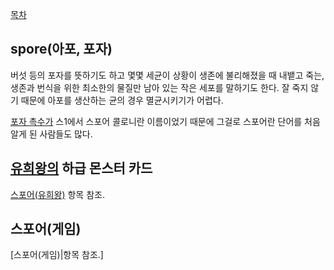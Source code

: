 [[목차]]

== spore(아포, 포자) ==
버섯 등의 포자를 뜻하기도 하고 몇몇 세균이 상황이 생존에 불리해졌을 때 내뱉고 죽는, 생존과 번식을 위한 최소한의 물질만 남아 있는 작은 세포를 말하기도 한다. 잘 죽지 않기 때문에 아포를 생산하는 균의 경우 멸균시키기가 어렵다.

[[포자 촉수]]가 스1에서 스포어 콜로니란 이름이었기 때문에 그걸로 스포어란 단어를 처음 알게 된 사람들도 많다.

== [[유희왕]]의 하급 몬스터 카드 ==
[[스포어(유희왕)]] 항목 참조.

== 스포어(게임) ==
[스포어(게임)|항목 참조.]
